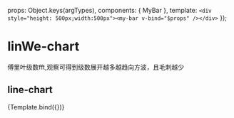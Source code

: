 

<Meta title="D3/bar" component={MyBar} argTypes={{}} />

  props: Object.keys(argTypes),
  components: { MyBar },
  template: `<div style="height: 500px;width:500px"><my-bar v-bind="$props" /></div>`
});

# linWe-chart
傅里叶级数fft,观察可得到级数展开越多越趋向方波，且毛刺越少
## line-chart
<Canvas>
  <Story
    name="默认"
    args={{
      n: 1,
    }}
  >
    {Template.bind({})}
  </Story>
</Canvas>

<ArgsTable story="默认" />
